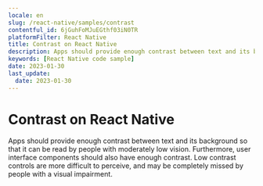 ```yaml
---
locale: en
slug: /react-native/samples/contrast
contentful_id: 6jGuhFoMJuEGthf03iN0TR
platformFilter: React Native
title: Contrast on React Native
description: Apps should provide enough contrast between text and its background so that it can be read by people with moderately low vision.
keywords: [React Native code sample]
date: 2023-01-30
last_update:
  date: 2023-01-30
---
```


# Contrast on React Native

Apps should provide enough contrast between text and its background so that it can be read by people with moderately low vision. Furthermore, user interface components should also have enough contrast. Low contrast controls are more difficult to perceive, and may be completely missed by people with a visual impairment.

<CodeSample id="screen-contrast" locale="en" platform="react native"/>

